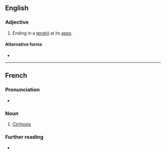 ==English==

===Adjective===
{{en-adj|-}}

# {{lb|en|botany|of leaves}} Ending in a [[tendril]] at its [[apex]].

====Alternative forms====
* {{l|en|cirrose}}

----

==French==

===Pronunciation===
* {{audio|Fr-Paris--cirrhose.ogg|Audio (Paris)|lang=fr}}

===Noun===
{{fr-noun|f}}

# [[cirrhosis|Cirrhosis]]

===Further reading===
* {{R:TLFi}}